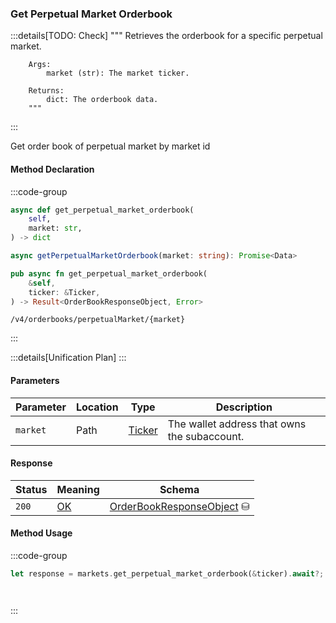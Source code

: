 ### Get Perpetual Market Orderbook

:::details[TODO: Check]
        """
        Retrieves the orderbook for a specific perpetual market.

        Args:
            market (str): The market ticker.

        Returns:
            dict: The orderbook data.
        """
:::

Get order book of perpetual market by market id

#### Method Declaration

:::code-group

```python [Python]
async def get_perpetual_market_orderbook(
    self,
    market: str,
) -> dict
```

```typescript [TypeScript]
async getPerpetualMarketOrderbook(market: string): Promise<Data>
```

```rust [Rust]
pub async fn get_perpetual_market_orderbook(
    &self,
    ticker: &Ticker,
) -> Result<OrderBookResponseObject, Error>
```

```url [API]
/v4/orderbooks/perpetualMarket/{market}
```

:::

:::details[Unification Plan]
:::

#### Parameters

| Parameter           | Location | Type               | Description                                                           |
| ------------------- | -------- | ------------------ | --------------------------------------------------------------------- |
| `market`           | Path    | [Ticker]          | The wallet address that owns the subaccount.                          |

#### Response

| Status | Meaning     | Schema                          |
| ------ | ----------- | ------------------------------- |
| `200`  | [OK]        | [OrderBookResponseObject] ⛁ |


#### Method Usage

:::code-group

```rust [Rust]
let response = markets.get_perpetual_market_orderbook(&ticker).await?;
```

```python [Python]

```

```typescript [TypeScript]

```

:::

[OK]: /types/ok
[Ticker]: /types/ticker
[OrderBookResponseObject]: /types/order_book_response_object
